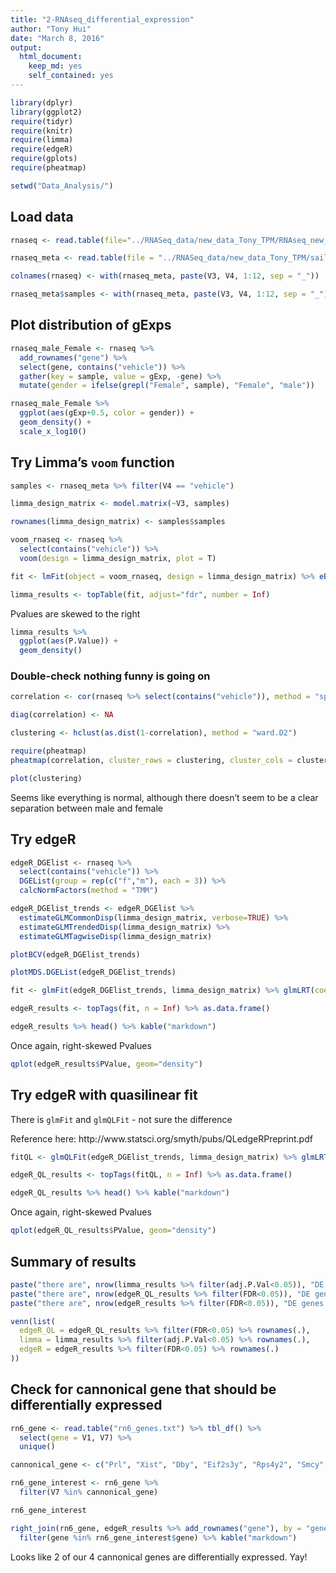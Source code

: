 ```yaml
---
title: "2-RNAseq_differential_expression"
author: "Tony Hui"
date: "March 8, 2016"
output: 
  html_document: 
    keep_md: yes
    self_contained: yes
---
```


```r
library(dplyr)
library(ggplot2)
require(tidyr)
require(knitr)
require(limma)
require(edgeR)
require(gplots)
require(pheatmap)
```

```r
setwd("Data_Analysis/")
```

## Load data

```r
rnaseq <- read.table(file="../RNASeq_data/new_data_Tony_TPM/RNAseq_new_merged_raw.txt", header = TRUE, stringsAsFactors = FALSE)

rnaseq_meta <- read.table(file = "../RNASeq_data/new_data_Tony_TPM/sailfish_file_table.txt", stringsAsFactors = FALSE)

colnames(rnaseq) <- with(rnaseq_meta, paste(V3, V4, 1:12, sep = "_"))

rnaseq_meta$samples <- with(rnaseq_meta, paste(V3, V4, 1:12, sep = "_"))
```

## Plot distribution of gExps

```r
rnaseq_male_Female <- rnaseq %>%
  add_rownames("gene") %>%
  select(gene, contains("vehicle")) %>%
  gather(key = sample, value = gExp, -gene) %>%
  mutate(gender = ifelse(grepl("Female", sample), "Female", "male"))

rnaseq_male_Female %>% 
  ggplot(aes(gExp+0.5, color = gender)) +
  geom_density() +
  scale_x_log10()
```

## Try Limma's `voom` function

```r
samples <- rnaseq_meta %>% filter(V4 == "vehicle")

limma_design_matrix <- model.matrix(~V3, samples)

rownames(limma_design_matrix) <- samples$samples

voom_rnaseq <- rnaseq %>%
  select(contains("vehicle")) %>%
  voom(design = limma_design_matrix, plot = T)

fit <- lmFit(object = voom_rnaseq, design = limma_design_matrix) %>% eBayes()

limma_results <- topTable(fit, adjust="fdr", number = Inf)
```

Pvalues are skewed to the right

```r
limma_results %>% 
  ggplot(aes(P.Value)) +
  geom_density()
```

### Double-check nothing funny is going on

```r
correlation <- cor(rnaseq %>% select(contains("vehicle")), method = "spearman")

diag(correlation) <- NA

clustering <- hclust(as.dist(1-correlation), method = "ward.D2")

require(pheatmap)
pheatmap(correlation, cluster_rows = clustering, cluster_cols = clustering, display_numbers = T, color = colorRampPalette(c("#ffffb2", "#bd0026"))(9))

plot(clustering)
```

Seems like everything is normal, although there doesn't seem to be a clear separation between male and female

## Try edgeR

```r
edgeR_DGElist <- rnaseq %>%
  select(contains("vehicle")) %>%
  DGEList(group = rep(c("f","m"), each = 3)) %>%
  calcNormFactors(method = "TMM") 

edgeR_DGElist_trends <- edgeR_DGElist %>%
  estimateGLMCommonDisp(limma_design_matrix, verbose=TRUE) %>%
  estimateGLMTrendedDisp(limma_design_matrix) %>%
  estimateGLMTagwiseDisp(limma_design_matrix)

plotBCV(edgeR_DGElist_trends)

plotMDS.DGEList(edgeR_DGElist_trends)

fit <- glmFit(edgeR_DGElist_trends, limma_design_matrix) %>% glmLRT(coef = 2)

edgeR_results <- topTags(fit, n = Inf) %>% as.data.frame()

edgeR_results %>% head() %>% kable("markdown")
```

Once again, right-skewed Pvalues

```r
qplot(edgeR_results$PValue, geom="density")
```

## Try edgeR with quasilinear fit

There is `glmFit` and `glmQLFit` - not sure the difference

Reference here: http://www.statsci.org/smyth/pubs/QLedgeRPreprint.pdf

```r
fitQL <- glmQLFit(edgeR_DGElist_trends, limma_design_matrix) %>% glmLRT(coef = 2)

edgeR_QL_results <- topTags(fitQL, n = Inf) %>% as.data.frame()

edgeR_QL_results %>% head() %>% kable("markdown")
```

Once again, right-skewed Pvalues

```r
qplot(edgeR_QL_results$PValue, geom="density")
```

## Summary of results

```r
paste("there are", nrow(limma_results %>% filter(adj.P.Val<0.05)), "DE genes from limma")
paste("there are", nrow(edgeR_QL_results %>% filter(FDR<0.05)), "DE genes from edgeR QL")
paste("there are", nrow(edgeR_results %>% filter(FDR<0.05)), "DE genes from edgeR")
```
```r
venn(list(
  edgeR_QL = edgeR_QL_results %>% filter(FDR<0.05) %>% rownames(.),
  limma = limma_results %>% filter(adj.P.Val<0.05) %>% rownames(.),
  edgeR = edgeR_results %>% filter(FDR<0.05) %>% rownames(.)
))
```

## Check for cannonical gene that should be differentially expressed

```r
rn6_gene <- read.table("rn6_genes.txt") %>% tbl_df() %>%
  select(gene = V1, V7) %>% 
  unique()

cannonical_gene <- c("Prl", "Xist", "Dby", "Eif2s3y", "Rps4y2", "Smcy", "Uty")

rn6_gene_interest <- rn6_gene %>%
  filter(V7 %in% cannonical_gene)

rn6_gene_interest
```

```r
right_join(rn6_gene, edgeR_results %>% add_rownames("gene"), by = "gene")  %>%
  filter(gene %in% rn6_gene_interest$gene) %>% kable("markdown")
```

Looks like 2 of our 4 cannonical genes are differentially expressed. Yay!